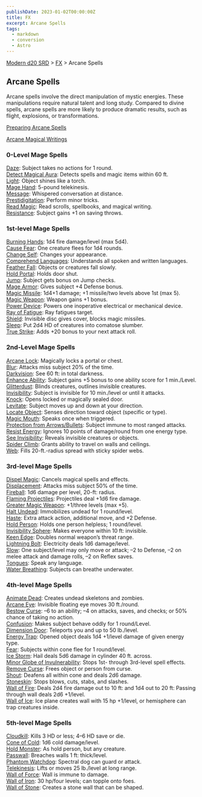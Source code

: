```yaml
---
publishDate: 2023-01-02T00:00:00Z
title: FX
excerpt: Arcane Spells
tags:
  - markdown
  - conversion
  - Astro
---
```


[Modern d20 SRD](/#modernD20) > [FX](modern-d20-srd-fx-index) > Arcane Spells

## Arcane Spells

Arcane spells involve the direct manipulation of mystic energies. These
manipulations require natural talent and long study. Compared to divine
spells, arcane spells are more likely to produce dramatic results, such as
flight, explosions, or transformations.

[Preparing Arcane Spells](modern-d20-srd-fx-preparing-arcane-spells)

[Arcane Magical Writings](modern-d20-srd-fx-arcane-magical-writings)

### 0-Level Mage Spells

[Daze](modern-d20-srd-fx-daze): Subject takes no actions for 1 round.  
[Detect Magical Aura](modern-d20-srd-fx-detect-magical-aura): Detects spells
and magic items within 60 ft.  
[Light](modern-d20-srd-fx-light): Object shines like a torch.  
[Mage Hand](modern-d20-srd-fx-mage-hand): 5-pound telekinesis.  
[Message](modern-d20-srd-fx-message): Whispered conversation at distance.  
[Prestidigitation](modern-d20-srd-fx-prestidigitation): Perform minor tricks.  
[Read Magic](modern-d20-srd-fx-read-magic): Read scrolls, spellbooks, and
magical writing.  
[Resistance](modern-d20-srd-fx-resistance): Subject gains +1 on saving throws.

### 1st-level Mage Spells

[Burning Hands](modern-d20-srd-fx-burning-hands): 1d4 fire damage/level (max
5d4).  
[Cause Fear](modern-d20-srd-fx-cause-fear): One creature flees for 1d4 rounds.  
[Change Self](modern-d20-srd-fx-change-self): Changes your appearance.  
[Comprehend Languages](modern-d20-srd-fx-comprehend-languages): Understands
all spoken and written languages.  
[Feather Fall](modern-d20-srd-fx-feather-fall): Objects or creatures fall
slowly.  
[Hold Portal](modern-d20-srd-fx-hold-portal): Holds door shut.  
[Jump](modern-d20-srd-fx-jump): Subject gets bonus on Jump checks.  
[Mage Armor](modern-d20-srd-fx-mage-armor): Gives subject +4 Defense bonus.  
[Magic Missile](modern-d20-srd-fx-magic-missile): 1d4+1 damage; +1 missile/two
levels above 1st (max 5).  
[Magic Weapon](modern-d20-srd-fx-magic-weapon): Weapon gains +1 bonus.  
[Power Device](modern-d20-srd-fx-power-device): Powers one inoperative
electrical or mechanical device.  
[Ray of Fatigue](modern-d20-srd-fx-ray-of-fatigue): Ray fatigues target.  
[Shield](modern-d20-srd-fx-shield): Invisible disc gives cover, blocks magic
missiles.  
[Sleep](modern-d20-srd-fx-sleep): Put 2d4 HD of creatures into comatose
slumber.  
[True Strike](modern-d20-srd-fx-true-strike): Adds +20 bonus to your next
attack roll.

### 2nd-Level Mage Spells

[Arcane Lock](modern-d20-srd-fx-arcane-lock): Magically locks a portal or
chest.  
[Blur](modern-d20-srd-fx-blur): Attacks miss subject 20% of the time.  
[Darkvision](modern-d20-srd-fx-darkvision): See 60 ft: in total darkness.  
[Enhance Ability](modern-d20-srd-fx-enhance-ability): Subject gains +5 bonus
to one ability score for 1 min./Level.  
[Glitterdust](modern-d20-srd-fx-glitterdust): Blinds creatures, outlines
invisible creatures.  
[Invisibility](modern-d20-srd-fx-invisibility): Subject is invisible for 10
min./level or until it attacks.  
[Knock](modern-d20-srd-fx-knock): Opens locked or magically sealed door.  
[Levitate](modern-d20-srd-fx-levitate): Subject moves up and down at your
direction.  
[Locate Object](modern-d20-srd-fx-locate-object): Senses direction toward
object (specific or type).  
[Magic Mouth](modern-d20-srd-fx-magic-mouth): Speaks once when triggered.  
[Protection from Arrows/Bullets](modern-d20-srd-fx-protection-from-arrows-bullets): Subject immune to most ranged attacks.  
[Resist Energy](modern-d20-srd-fx-resist-energy): Ignores 10 points of
damage/round from one energy type.  
[See Invisibility](modern-d20-srd-fx-see-invisibility): Reveals invisible
creatures or objects.  
[Spider Climb](modern-d20-srd-fx-spider-climb): Grants ability to travel on
walls and ceilings.  
[Web](modern-d20-srd-fx-web): Fills 20-ft.-radius spread with sticky spider
webs.

### 3rd-level Mage Spells

[Dispel Magic](modern-d20-srd-fx-dispel-magic): Cancels magical spells and
effects.  
[Displacement](modern-d20-srd-fx-displacement): Attacks miss subject 50% of
the time.  
[Fireball](modern-d20-srd-fx-fireball): 1d6 damage per level, 20-ft: radius.  
[Flaming Projectiles](modern-d20-srd-fx-flaming-projectiles): Projectiles deal
+1d6 fire damage.  
[Greater Magic Weapon](modern-d20-srd-fx-greater-magic-weapon): +1/three
levels (max +5).  
[Halt Undead](modern-d20-srd-fx-halt-undead): Immobilizes undead for 1
round/level.  
[Haste](modern-d20-srd-fx-haste): Extra attack action, additional move, and +2
Defense.  
[Hold Person](modern-d20-srd-fx-hold-person): Holds one person helpless; 1
round/level.  
[Invisibility Sphere](modern-d20-srd-fx-invisibility): Makes everyone within
10 ft: invisible.  
[Keen Edge](modern-d20-srd-fx-keen-edge): Doubles normal weapon’s threat
range.  
[Lightning Bolt](modern-d20-srd-fx-lightning-bolt): Electricity deals 1d6
damage/level.  
[Slow](modern-d20-srd-fx-slow): One subject/level may only move or attack; –2
to Defense, –2 on melee attack and damage rolls, –2 on Reflex saves.  
[Tongues](modern-d20-srd-fx-tongues): Speak any language.  
[Water Breathing](modern-d20-srd-fx-water-breathing): Subjects can breathe
underwater.

### 4th-level Mage Spells

[Animate Dead](modern-d20-srd-fx-animate-dead): Creates undead skeletons and
zombies.  
[Arcane Eye](modern-d20-srd-fx-arcane-eye): Invisible floating eye moves 30
ft./round.  
[Bestow Curse](modern-d20-srd-fx-bestow-curse): –6 to an ability; –4 on
attacks, saves, and checks; or 50% chance of taking no action.  
[Confusion](modern-d20-srd-fx-confusion): Makes subject behave oddly for 1
round/Level.  
[Dimension Door](modern-d20-srd-fx-dimension-door): Teleports you and up to 50
lb./level.  
[Energy Trap](modern-d20-srd-fx-energy-trap): Opened object deals 1d4 +1/level
damage of given energy type.  
[Fear](modern-d20-srd-fx-fear): Subjects within cone flee for 1 round/level.  
[Ice Storm](modern-d20-srd-fx-ice-storm): Hail deals 5d6 damage in cylinder 40
ft. across.  
[Minor Globe of Invulnerability](modern-d20-srd-fx-minor-globe-of-invulnerability): Stops 1st- through 3rd-level spell effects.  
[Remove Curse](modern-d20-srd-fx-remove-curse): Frees object or person from
curse.  
[Shout](modern-d20-srd-fx-shout): Deafens all within cone and deals 2d6
damage.  
[Stoneskin](modern-d20-srd-fx-stoneskin): Stops blows, cuts, stabs, and
slashes.  
[Wall of Fire](modern-d20-srd-fx-wall-of-fire): Deals 2d4 fire damage out to
10 ft: and 1d4 out to 20 ft: Passing through wall deals 2d6 +1/level.  
[Wall of Ice](modern-d20-srd-fx-wall-of-ice): Ice plane creates wall with 15
hp +1/level, or hemisphere can trap creatures inside.

### 5th-level Mage Spells

[Cloudkill](modern-d20-srd-fx-cloudkill): Kills 3 HD or less; 4–6 HD save or
die.  
[Cone of Cold](modern-d20-srd-fx-cone-of-cold): 1d6 cold damage/level.  
[Hold Monster](modern-d20-srd-fx-hold-monster): As hold person, but any
creature.  
[Passwall](modern-d20-srd-fx-passwall): Breaches walls 1 ft: thick/level.  
[Phantom Watchdog](modern-d20-srd-fx-phantom-watchdog): Spectral dog can guard
or attack.  
[Telekinesis](modern-d20-srd-fx-telekinesis): Lifts or moves 25 lb./level at
long range.  
[Wall of Force](modern-d20-srd-fx-wall-of-force): Wall is immune to damage.  
[Wall of Iron](modern-d20-srd-fx-wall-of-iron): 30 hp/four levels; can topple
onto foes.  
[Wall of Stone](modern-d20-srd-fx-wall-of-stone): Creates a stone wall that
can be shaped.

